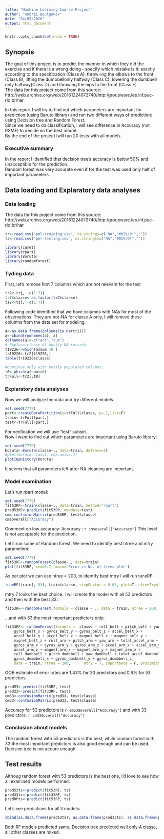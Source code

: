 ```yaml
---
title: "Mashine Learning Course Project"
author: "Andrei Boulgakov"
date: "04/05/2020"
output: html_document
---
```


```r
knitr::opts_chunk$set(echo = TRUE)
```

## Synopsis
The goal of this project is to predict the manner in which they did the exercise and if there is a wrong doing - specify which mistake is it: exactly according to the specification (Class A), throw-ing the elbows to the front (Class B), lifting the dumbbellonly halfway (Class C), lowering the dumbbell only halfway(Class D) and throwing the hips to the front (Class E)  
The data for this project come from this source: http://web.archive.org/web/20161224072740/http:/groupware.les.inf.puc-rio.br/har.  

In this report I will try to find out which parameters are important for prediction (using Baruto library) and run two different ways of prediction: using Decision tree and Random Forest.  
Since we need to do classification, I will see difference in Accuracy (not RSME) to decide on the best model.  
By the end of the project  Iwill run 20 tests with all models.  

### Executive summary
In the report I identified that decision tree's accuracy is below 50% and unacceptible for the prediction.  
Random forest was very accurate even if for the test was used only half of important parameters. 

## Data loading and Explaratory data analyses

### Data loading
  The data for this project come from this source:   http://web.archive.org/web/20161224072740/http:/groupware.les.inf.puc-rio.br/har  
  
```r
tr<-read.csv("pml-training.csv", na.strings=c("NA","#DIV/0!",""))
ts<-read.csv("pml-testing.csv", na.strings=c("NA","#DIV/0!",""))
```
```r
library(caret)
library(rpart)
library(Boruta)
library(randomForest)
```
  
### Tyding data
  First, let's remove first 7 columns which are not relevant for the test  
```r
tr2<-tr[, -c(1:7)]
tr2$classe<-as.factor(tr2$classe)
ts2<-ts[, -c(1:7)]
```
  
  Following code identified that we have columns with NAs for most of the observations. They are not-NA for classe A only, I will remove these columns from the data set for modeling.  
```r
a<-as.data.frame(colSums(is.na(tr2)))
a<-cbind(rownames(a), a)
colnames(a)<-c("act","sum")
# Explore classe of mostly-NA records:
t19226<-which(a$sum >0 )
tr19226<-tr2[t19226,]
table(tr19226$classe)

#Continue only with mostly populated columns:
t0<-which(a$sum==0)
trFull<-tr2[,t0]
```
### Explaratory data analyses
Now we will analyze the data and try different models.  
```r
set.seed(7779)
part<-createDataPartition(y=trFull$classe, p=.7,list=F)
train<-trFull[part,]
test<-trFull[-part,]
```
  
For verification we will use "test" subset.  
Now I want to find out which parameters are important using Baruto library:  
```r
set.seed(7779)
boruta<-Boruta(classe~., data=train, doTrace=2)
#plot(boruta, las=2, cex.axis=.7)
plotImpHistory(boruta)
```
  
  It seems that all parameters left after NA cleaning are important.  
  
### Model examination
  Let's run rpart model:
```r
set.seed(7779)
fit53RP<-train(classe~., data=train, method="rpart")
pred53RP<-predict(fit53RP, newdata=test)
cm<-confusionMatrix(pred53RP, test$classe)
cm$overall["Accuracy"]
```
  
  Comment on low accuracy: Accuracy : `r cm$overall["Accuracy"]` 
  This level is not acceptable for the prediction.
  
Let's run some of Random forest. We need to identify best ntree and mtry parameters:   
```r
set.seed(7779)
fit53RF<-randomForest(classe~., data=train)
plot(fit53RF, cex=0.7, main='Error vs No. of trees plot')
```
  
  As per plot we can use ntree = 200, to identify best mtry I will run tuneRF:
```r
tuneRF(train[,-53], train$classe, stepFactor = 0.05, plot=T, ntreeTry=200, trace=T, improve=.05)
```
  
  mtry 7 looks the best choice. I will create the model with all 53 predictors and then with the best 33:
```r
fit53RF<-randomForest(formula = classe ~ ., data = train, ntree = 200,      mtry = 7, importance = F, proximity = F)
```
  ...and with 33 the most important predictors only:
```r
fit33RF<- randomForest(formula =  classe ~ roll_belt + pitch_belt + yaw_belt + total_accel_belt + 
    gyros_belt_x + gyros_belt_y + gyros_belt_z + accel_belt_x + 
    accel_belt_y + accel_belt_z + magnet_belt_x + magnet_belt_y + 
    magnet_belt_z + roll_arm + pitch_arm + yaw_arm + total_accel_arm + 
    gyros_arm_x + gyros_arm_y + gyros_arm_z + accel_arm_x + accel_arm_y + 
    accel_arm_z + magnet_arm_x + magnet_arm_y + magnet_arm_z + 
    roll_dumbbell + pitch_dumbbell + yaw_dumbbell + total_accel_dumbbell + 
    gyros_dumbbell_x + gyros_dumbbell_y + gyros_dumbbell_z,
    data = train, ntree = 200,      mtry = 7, importance = F, proximity = F)
```
  
OOB estimate of  error rates are 1.43% for 33 predictors and 0.6% for 53 predictors
```r
pred53<-predict(fit53RF, test)
pred33<-predict(fit33RF, test)
cm53<-confusionMatrix(pred53, test$classe)
cm33<-confusionMatrix(pred33, test$classe)
```
  
  Accuracy for 53 predictors is `r cm53$overall["Accuracy"]` and with 33 predictors: `r cm33$overall["Accuracy"]`  
  
### Conclusion about models
The random forest with 53 predictors is the best, while random forest with 33 the most important predictors is also good enough and can be used.  
Decision tree is not accure enough.
  
## Test results

Althoug random forest with 53 predictors is the best one, I'd love to see how all examined models performed.  
```r
pred53ts<-predict(fit53RF, ts)
pred33ts<-predict(fit33RF, ts)
predRPts<-predict(fit53RP, ts)
```
Let's see predictions for all 3 models:  
```r
cbind(as.data.frame(pred53ts), as.data.frame(pred33ts), as.data.frame(predRPts))
```
  
  Both RF models predicted same; Decision tree predicted well only A classe, all other classes are mixed.  
  
  
  